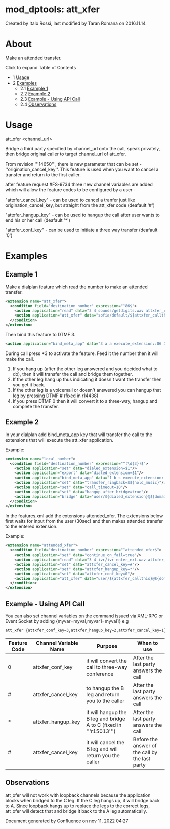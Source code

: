 
# mod_dptools: att_xfer 

 Created by  Italo Rossi, last modified by  Taran Romana on 2016.11.14

# About

Make an attended transfer. 

Click to expand Table of Contents

* 1 [Usage](#usage)
* 2 [Examples](#examples)  
   * 2.1 [Example 1](#example-1)  
   * 2.2 [Example 2](#example-1)  
   * 2.3 [Example - Using API Call](#example---using-api-call)  
   * 2.4 [Observations](#observations)

# Usage

att\_xfer &lt;channel\_url>

Bridge a third party specified by channel\_url onto the call, speak privately, then bridge original caller to target channel\_url of att\_xfer.

From revision '''14650''', there is new parameter that can be set - ''origination\_cancel\_key''. This feature is used when you want to cancel a transfer and return to the first caller.

after feature request #FS-9734 three new channel variables are added which will allow the feature codes to be configured by a user -

"attxfer\_cancel\_key" - can be used to cancel a tranfer just like origination\_cancel\_key, but straight from the att\_xfer code (deafault '#')

"attxfer\_hangup\_key" - can be used to hangup the call after user wants to end his or her call  (deafault '\*')

"attxfer\_conf\_key" - can be used to initiate a three way transfer (deafault '0')

# Examples

## Example 1

Make a dialplan feature which read the number to make an attended transfer.

```xml
<extension name="att_xfer">
  <condition field="destination_number" expression="^86$">
    <action application="read" data="3 4 sounds/getdigits.wav attxfer_callthis 30000 #"/>
    <action application="att_xfer" data="sofia/default/${attxfer_callthis}"/>
  </condition>
</extension>
```

Then bind this feature to DTMF 3.

```xml
<action application="bind_meta_app" data="3 a a execute_extension::86 XML features"/>
```

During call press \*3 to activate the feature. Feed it the number then it will make the call.

1. If you hang up (after the other leg answered and you decided what to do), then it will transfer the call and bridge them together.
2. If the other leg hang up thus indicating it doesn't want the transfer then you get it back.
3. If the other leg is a voicemail or doesn't answered you can hangup that leg by pressing DTMF # (fixed in r14438)
4. If you press DTMF 0 then it will convert it to a three-way, hangup and complete the transfer.

## Example 2

In your dialplan add bind\_meta\_app key that will transfer the call to the extensions that will execute the att\_xfer application.

Example:

```xml
<extension name="local_number">
  <condition field="destination_number" expression="^(\d{3})$">
    <action application="set" data="dialed_extension=$1"/>
    <action application="export" data="dialed_extension=$1"/>
    <action application="bind_meta_app" data="1 b s execute_extension::attended_xfer XML features"/>
    <action application="set" data="transfer_ringback=$${hold_music}"/>
    <action application="set" data="call_timeout=10"/>
    <action application="set" data="hangup_after_bridge=true"/>
    <action application="bridge" data="user/${dialed_extension}@${domain_name}"/>
  </condition>
</extension>
```

In the features.xml add the extensions attended\_xfer. The extensions below first waits for input from the user (30sec) and then makes attended transfer to the entered extension.

Example:

```xml
<extension name="attended_xfer">
  <condition field="destination_number" expression="^attended_xfer$">
    <action application="set" data="continue_on_fail=true"/>
    <action application="read" data="3 4 ivr/ivr-enter_ext.wav attxfer_callthis 30000 #"/>
    <action application="set" data="attxfer_cancel_key=#"/>
    <action application="set" data="attxfer_hangup_key=*"/>
    <action application="set" data="attxfer_conf_key=0"/>
    <action application="att_xfer" data="user/${attxfer_callthis}@${domain_name}"/>
  </condition>
</extension>
```

## Example - Using API Call

You can also set channel variables on the command issued via XML-RPC or Event Socket by adding {myvar=myval,myvar1=myval1} e.g

```xml
att_xfer {attxfer_conf_key=3,attxfer_hangup_key=2,attxfer_cancel_key=1}loopback/1000/context
```

| Feature Code | Channel Variable Name | Purpose                                                            | When to use                                     |
| ------------ | --------------------- | ------------------------------------------------------------------ | ----------------------------------------------- |
| 0            | attxfer\_conf\_key    | it will convert the call to three-way conference                   | After the last party answers the call           |
| #            | attxfer_cancel_key  | to hangup the B leg and return you to the caller                   | After the last party answers the call           |
| \*           | attxfer\_hangup\_key  | it will hangup the B leg and bridge A to C (fixed in '''r15013''') | After the last party answers the call           |
| #            | attxfer_cancel_key  | it will cancel the B leg and will return you the caller            | Before the answer of the call by the last party |

## Observations

att\_xfer will not work with loopback channels because the application blocks when bridged to the C leg. If the C leg hangs up, it will bridge back to A. Since loopback hangs up to replace the legs to the correct legs, att\_xfer will detect that and bridge it back to the A leg automatically.

Document generated by Confluence on nov 11, 2022 04:27
